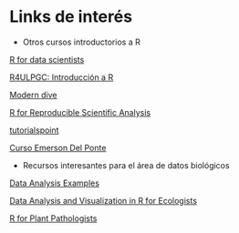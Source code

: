 # Links de interés

* Otros cursos introductorios a R 

[R for data scientists](https://r4ds.had.co.nz/)

[R4ULPGC: Introducción a R](http://www.dma.ulpgc.es/profesores/personal/stat/cursoR4ULPGC/index.html)

[Modern dive](https://moderndive.com)

[R for Reproducible Scientific Analysis](http://swcarpentry.github.io/r-novice-gapminder/)

[tutorialspoint](https://www.tutorialspoint.com/r/index.htm)

[Curso Emerson Del Ponte](https://emdelponte.github.io/FIP606/delineamentos-experimentais.html)


* Recursos interesantes para el área de datos biológicos

[Data Analysis Examples](https://stats.idre.ucla.edu/other/dae/)

[Data Analysis and Visualization in R for Ecologists](https://datacarpentry.org/R-ecology-lesson/index.html)

[R for Plant Pathologists](https://everhartlab.github.io/IntroR/)
